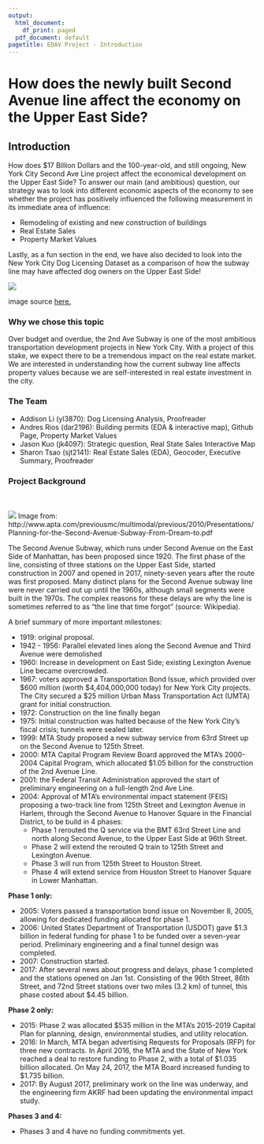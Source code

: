 ```yaml
---
output:
  html_document:
    df_print: paged
  pdf_document: default
pagetitle: EDAV Project - Introduction
---
```

# How does the newly built Second Avenue line affect the economy on the Upper East Side? 

## Introduction

How does $17 Billion Dollars and the 100-year-old, and still ongoing, New York City Second Ave Line project affect the economical development on the Upper East Side? To answer our main (and ambitious) question, our strategy was to look into different economic aspects of the economy to see whether the project has positively influenced the following measurement in its immediate area of influence: 

* Remodeling of existing and new construction of buildings
* Real Estate Sales
* Property Market Values

Lastly, as a fun section in the end, we have also decided to look into the New York City Dog Licensing Dataset as a comparison of how the subway line may have affected dog owners on the Upper East Side! 

![](images/dog pic.jpg)

image source [here.](https://www.istockphoto.com/photos/dog-white-background?excludenudity=true&sort=mostpopular&mediatype=photography&phrase=dog%20white%20background "dog pic")

### Why we chose this topic

Over budget and overdue, the 2nd Ave Subway is one of the most ambitious transportation development projects in New York City. With a project of this stake, we expect there to be a tremendous impact on the real estate market. We are interested in understanding how the current subway line affects property values because we are self-interested in real estate investment in the city. 
  
### The Team

* Addison Li (yl3870): Dog Licensing Analysis, Proofreader
* Andres Rios (dar2196): Building permits (EDA & interactive map), Github Page, Property Market Values
* Jason Kuo (jk4097): Strategic question, Real State Sales Interactive Map
* Sharon Tsao (sjt2141): Real Estate Sales (EDA), Geocoder, Executive Summary, Proofreader
  
  
### Project Background
<br><br>
![](images/3D-view-phases.png)
Image from: http://www.apta.com/previousmc/multimodal/previous/2010/Presentations/Planning-for-the-Second-Avenue-Subway-From-Dream-to.pdf
<br>

The Second Avenue Subway, which runs under Second Avenue on the East Side of Manhattan, has been proposed since 1920. The first phase of the line, consisting of three stations on the Upper East Side, started construction in 2007 and opened in 2017, ninety-seven years after the route was first proposed. Many distinct plans for the Second Avenue subway line were never carried out up until the 1960s, although small segments were built in the 1970s. The complex reasons for these delays are why the line is sometimes referred to as "the line that time forgot" (source: Wikipedia).

A brief summary of more important milestones:

* 1919: original proposal.   
* 1942 - 1956: Parallel elevated lines along the Second Avenue and Third Avenue were demolished  
* 1960: Increase in development on East Side; existing Lexington Avenue Line became overcrowded.  
* 1967: voters approved a Transportation Bond Issue, which provided over $600 million (worth $4,404,000,000 today) for New York City projects. The City secured a $25 million Urban Mass Transportation Act (UMTA) grant for initial construction.  
* 1972: Construction on the line finally began   
* 1975: Initial construction was halted because of the New York City's fiscal crisis; tunnels were sealed later. 
* 1999: MTA Study proposed a new subway service from 63rd Street up on the Second Avenue to 125th Street.
* 2000: MTA Capital Program Review Board approved the MTA's 2000-2004 Capital Program, which allocated $1.05 billion for the construction of the 2nd Avenue Line.  
* 2001: the Federal Transit Administration approved the start of preliminary engineering on a full-length 2nd Ave Line.  
* 2004: Approval of MTA's environmental impact statement (FEIS) proposing a two-track line from 125th Street and Lexington Avenue in Harlem, through the Second Avenue to Hanover Square in the Financial District, to be build in 4 phases:  
  + Phase 1 rerouted the Q service via the BMT 63rd Street Line and north along Second Avenue, to the   Upper East Side at 96th Street. 
  + Phase 2 will extend the rerouted Q train to 125th Street and Lexington Avenue.   
  + Phase 3 will run from 125th Street to Houston Street.   
  + Phase 4 will extend service from Houston Street to Hanover Square in Lower Manhattan.  
  
__Phase 1 only:__  

* 2005: Voters passed a transportation bond issue on November 8, 2005, allowing for dedicated funding allocated for phase 1.  
* 2006: United States Department of Transportation (USDOT) gave $1.3 billion in federal funding for phase 1 to be funded over a seven-year period. Preliminary engineering and a final tunnel design was completed.
* 2007: Construction started.  
* 2017: After several news about progress and delays, phase 1 completed and the stations opened on Jan 1st. Consisting of the 96th Street, 86th Street, and 72nd Street stations over two miles (3.2 km) of tunnel, this phase costed about $4.45 billion.

__Phase 2 only:__  

* 2015: Phase 2 was allocated $535 million in the MTA's 2015-2019 Capital Plan for planning, design, environmental studies, and utility relocation.  
* 2016: In March, MTA began advertising Requests for Proposals (RFP) for three new contracts. In April 2016, the MTA and the State of New York reached a deal to restore funding to Phase 2, with a total of $1.035 billion allocated. On May 24, 2017, the MTA Board increased funding to $1.735 billion.  
* 2017: By August 2017, preliminary work on the line was underway, and the engineering firm AKRF had been updating the environmental impact study. 

__Phases 3 and 4:__  

* Phases 3 and 4 have no funding commitments yet.  